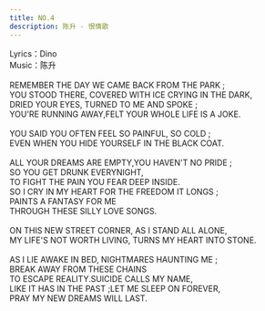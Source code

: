 ```yaml
---
title: NO.4
description: 陈升 - 恨情歌
---
```


Lyrics：Dino<br />Music：陈升<br /><br />REMEMBER THE DAY WE CAME BACK FROM THE PARK ;<br />YOU STOOD THERE, COVERED WITH ICE CRYING IN THE DARK,<br />DRIED YOUR EYES, TURNED TO ME AND SPOKE ;<br />YOU'RE RUNNING AWAY,FELT YOUR WHOLE LIFE IS A JOKE.<br /><br />YOU SAID YOU OFTEN FEEL SO PAINFUL, SO COLD ;<br />EVEN WHEN YOU HIDE YOURSELF IN THE BLACK COAT.<br /><br />ALL YOUR DREAMS ARE EMPTY,YOU HAVEN'T NO PRIDE ;<br />SO YOU GET DRUNK EVERYNIGHT,<br />TO FIGHT THE PAIN YOU FEAR DEEP INSIDE.<br />SO I CRY IN MY HEART FOR THE FREEDOM IT LONGS ;<br />PAINTS A FANTASY FOR ME<br />THROUGH THESE SILLY LOVE SONGS.<br /><br />ON THIS NEW STREET CORNER, AS I STAND ALL ALONE,<br />MY LIFE'S NOT WORTH LIVING, TURNS MY HEART INTO STONE.<br /><br />AS I LIE AWAKE IN BED, NIGHTMARES HAUNTING ME ;<br />BREAK AWAY FROM THESE CHAINS<br />TO ESCAPE REALITY.SUICIDE CALLS MY NAME,<br />LIKE IT HAS IN THE PAST ;LET ME SLEEP ON FOREVER,<br />PRAY MY NEW DREAMS WILL LAST.